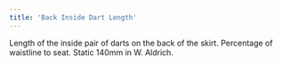 ```yaml
---
title: 'Back Inside Dart Length'
---
```


Length of the inside pair of darts on the back of the skirt. Percentage of waistline to seat. Static 140mm in W. Aldrich.
